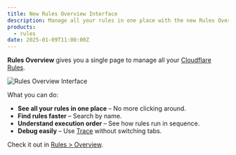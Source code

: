 ```yaml
---
title: New Rules Overview Interface
description: Manage all your rules in one place with the new Rules Overview.
products:
  - rules
date: 2025-01-09T11:00:00Z
---
```


**Rules Overview** gives you a single page to manage all your [Cloudflare Rules](/rules/).

![Rules Overview Interface](~/assets/images/changelog/rules/rules-overview.gif)

What you can do:

- **See all your rules in one place** – No more clicking around.
- **Find rules faster** – Search by name.
- **Understand execution order** – See how rules run in sequence.
- **Debug easily** – Use [Trace](/rules/trace-request/) without switching tabs.

Check it out in [Rules > Overview](https://dash.cloudflare.com/?to=/:account/:zone/rules/overview).
